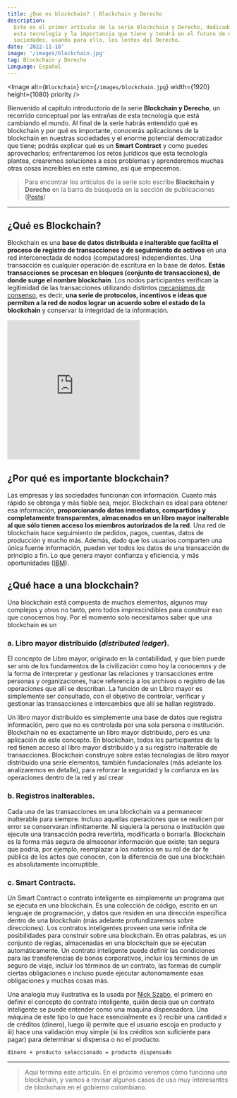```yaml
---
title: ¿Que es blockchain? | Blockchain y Derecho
description:
  Este es el primer artículo de la serie Blockchain y Derecho, dedicada a comprender
  esta tecnología y la importancia que tiene y tendrá en el futuro de nuestras
  sociedades, usando para ello, los lentes del Derecho.
date: '2022-11-10'
image: '/images/blockchain.jpg'
tag: Blockchain y Derecho
Language: Español
---
```


<Image
  alt={`Blockchain`}
  src={`/images/blockchain.jpg`}
  width={1920}
  height={1080}
  priority
/>

Bienvenido al capítulo introductorio de la serie **Blockchain y Derecho**, un recorrido conceptual
por las entrañas de esta tecnología que está cambiando el mundo. Al final de la serie habrás
entendido qué es blockchain y por qué es importante, conocerás aplicaciones de la blockchain
en nuestras sociedades y el enorme potencial democratizador que tiene; podrás explicar qué es
un **Smart Contract** y como puedes aprovecharlos; enfrentaremos los retos jurídicos que esta
tecnología plantea, crearemos soluciones a esos problemas y aprenderemos muchas otras cosas
increíbles en este camino, así que empecemos.

> Para encontrar los artículos de la serie solo escribe **Blockchain y Derecho** en la barra de
> búsqueda en la sección de publicaciones ([Posts](https://cocodrilette.vercel.app/posts))

---

## ¿Qué es Blockchain?

Blockchain es una **base de datos distribuida e inalterable que facilita el proceso de registro
de transacciones y de seguimiento de activos** en una red interconectada de nodos (computadores)
independientes. Una transacción es cualquier operación de escritura en la base de datos. **Estás
transacciones se procesan en bloques (conjunto de transacciones), de donde surge el nombre
blockchain**. Los nodos participantes verifican la legitimidad de las transacciones utilizando
distintos [mecanismos de consenso](https://ethereum.org/en/developers/docs/consensus-mechanisms/#what-is-a-consensus-mechanism),
es decir, **una serie de protocolos, incentivos e ideas que permiten a la red de nodos lograr un
acuerdo sobre el estado de la blockchain** y conservar la integridad de la información.

<div style={{ margin: '20px 0' }}>
  <iframe
    width="auto"
    height="315"
    src="https://www.youtube.com/embed/Yn8WGaO__ak?"
    title="YouTube video player"
    frameborder="0"
    allow="accelerometer;  clipboard-write; encrypted-media; gyroscope; picture-in-picture"
    allowfullscreen
  ></iframe>
</div>

## ¿Por qué es importante blockchain?

Las empresas y las sociedades funcionan con información. Cuanto más rápido se obtenga y más fiable
sea, mejor. Blockchain es ideal para obtener esa información, **proporcionando datos inmediatos,
compartidos y completamente transparentes, almacenados en un libro mayor inalterable al que sólo
tienen acceso los miembros autorizados de la red**. Una red de blockchain hace seguimiento de
pedidos, pagos, cuentas, datos de producción y mucho más. Además, dado que los usuarios comparten
una única fuente información, pueden ver todos los datos de una transacción de principio a fin.
Lo que genera mayor confianza y eficiencia, y más oportunidades ([IBM](https://www.ibm.com/es-es/topics/what-is-blockchain)).

## ¿Qué hace a una blockchain?

Una blockchain está compuesta de muchos elementos, algunos muy complejos y otros no tanto, pero todos
imprescindibles para construir eso que conocemos hoy. Por el momento solo necesitamos saber que una blockchain
es un

### a. Libro mayor distribuido (_distributed ledger_).

El concepto de Libro mayor, originado en la contabilidad, y que bien puede ser uno de los fundamentos de
la civilización como hoy la conocemos y de la forma de interpretar y gestionar las relaciones y transacciones
entre personas y organizaciones, hace referencia a los archivos o registro de las operaciones que allí se
describan. La función de un Libro mayor es simplemente ser consultado, con el objetivo de controlar, verificar
y gestionar las transacciones e intercambios que allí se hallan registrado.

Un libro mayor distribuido es simplemente una base de datos que registra información, pero que no es controlada
por una sola persona o institución. Blockchain no es exactamente un libro mayor distribuido, pero es una
aplicación de este concepto. En blockchain, todos los participantes de la red tienen acceso al libro mayor
distribuido y a su registro inalterable de transacciones. Blockchain construye sobre estas tecnologías de
libro mayor distribuido una serie elementos, también fundacionales (más adelante los analizaremos en detalle),
para reforzar la seguridad y la confianza en las operaciones dentro de la red y así crear

### b. Registros inalterables.

Cada una de las transacciones en una blockchain va a permanecer inalterable para siempre. Incluso aquellas
operaciones que se realicen por error se conservaran infinitamente. Ni siquiera la persona o institución que
ejecute una transacción podrá revertirla, modificarla o borrarla. Blockchain es la forma más segura de
almacenar información que existe; tan segura que podría, por ejemplo, reemplazar a los notarios en su rol de
dar fe pública de los actos que conocen, con la diferencia de que una blockchain es absolutamente incorruptible.

### c. Smart Contracts.

Un Smart Contract o contrato inteligente es simplemente un programa que se ejecuta en una blockchain. Es una
colección de código, escrito en un lenguaje de programación, y datos que residen en una dirección específica
dentro de una blockchain (más adelante profundizaremos sobre direcciones). Los contratos inteligentes proveen una
serie infinita de posibilidades para construir sobre una blockchain. En otras palabras, es un conjunto de reglas,
almacenadas en una blockchain que se ejecutan automáticamente. Un contrato inteligente puede definir las condiciones
para las transferencias de bonos corporativos, incluir los términos de un seguro de viaje, incluir los términos
de un contrato, las formas de cumplir ciertas obligaciones e incluso puede ejecutar autonomamente esas obligaciones
y muchas cosas más.

Una analogía muy ilustrativa es la usada por [Nick Szabo](https://unenumerated.blogspot.com/), el primero en definir
el concepto de contrato inteligente, quién decia que un contrato inteligente se puede entender como una maquina
dispensadora. Una máquina de este tipo lo que hace esencialmente es i) recibir una cantidad _x_ de créditos (dinero),
luego ii) permite que el usuario escoja en producto y iii) hace una validación muy simple (si los créditos son suficiente
para pagar) para determinar si dispensa o no el producto.

```
dinero + producto seleccionado = producto dispensado
```

---

> Aquí termina este articulo. En el próximo veremos cómo funciona una blockchain, y vamos a revisar algunos
> casos de uso muy interesantes de blockchain en el gobierno colombiano.
